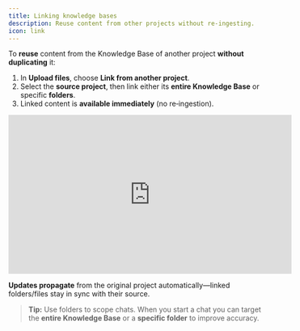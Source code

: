 ```yaml
---
title: Linking knowledge bases
description: Reuse content from other projects without re‑ingesting.
icon: link
---
```


To **reuse** content from the Knowledge Base of another project **without duplicating** it:

1. In **Upload files**, choose **Link from another project**.
2. Select the **source project**, then link either its **entire Knowledge Base** or specific **folders**.
3. Linked content is **available immediately** (no re‑ingestion).

<iframe 
  width="560" 
  height="315" 
  src="https://www.youtube.com/embed/rzjfG9707l4" 
  title="Zylon Workspace - Linking files" 
  style={{ borderRadius: "12px" }}
  frameBorder="0" 
  allow="accelerometer; autoplay; clipboard-write; encrypted-media; gyroscope; picture-in-picture" 
  allowFullScreen
></iframe>

**Updates propagate** from the original project automatically—linked folders/files stay in sync with their source.

> **Tip:** Use folders to scope chats. When you start a chat you can target the **entire Knowledge Base** or a **specific folder** to improve accuracy.
